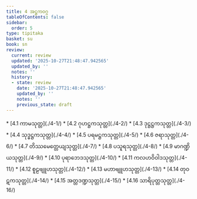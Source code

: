 ```yaml
---
title: 4 အဋ္ဌကဝဂ္ဂ
tableOfContents: false
sidebar:
  order: 5
type: tipitaka
basket: su
book: sn
review:
  current: review
  updated: '2025-10-27T21:48:47.942565'
  updated_by: ''
  notes: ''
  history:
  - state: review
    date: '2025-10-27T21:48:47.942565'
    updated_by: ''
    notes: ''
    previous_state: draft
---
```



<ReviewStatus review={frontmatter.review} showDetails={true} />

<HypothesisAnnotation frontmatter={frontmatter} />

<DynamicBreadcrumb />



<TableOfContents book="sn" section="4">
* [4.1 ကာမသုတ္တ](./4-1/)
* [4.2 ဂုဟဋ္ဌကသုတ္တ](./4-2/)
* [4.3 ဒုဋ္ဌဋ္ဌကသုတ္တ](./4-3/)
* [4.4 သုဒ္ဓဋ္ဌကသုတ္တ](./4-4/)
* [4.5 ပရမဋ္ဌကသုတ္တ](./4-5/)
* [4.6 ဇရာသုတ္တ](./4-6/)
* [4.7 တိဿမေတ္တေယျသုတ္တ](./4-7/)
* [4.8 ပသူရသုတ္တ](./4-8/)
* [4.9 မာဂဏ္ဍိယသုတ္တ](./4-9/)
* [4.10 ပုရာဘေဒသုတ္တ](./4-10/)
* [4.11 ကလဟဝိဝါဒသုတ္တ](./4-11/)
* [4.12 စူဠဗျူဟသုတ္တ](./4-12/)
* [4.13 မဟာဗျူဟသုတ္တ](./4-13/)
* [4.14 တုဝဋကသုတ္တ](./4-14/)
* [4.15 အတ္တဒဏ္ဍသုတ္တ](./4-15/)
* [4.16 သာရိပုတ္တသုတ္တ](./4-16/)
</TableOfContents>
